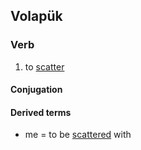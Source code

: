 ==Volapük==

===Verb===
{{head|vo|verb}}

# to [[scatter]]

====Conjugation====
{{vo-conj}}

====Derived terms====
* {{l|vo|bestürülön}} me = to be [[scattered]] with